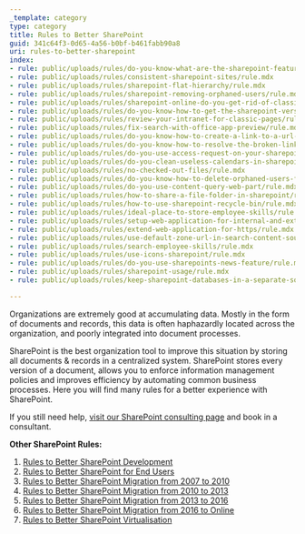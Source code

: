 ```yaml
---
_template: category
type: category
title: Rules to Better SharePoint
guid: 341c64f3-0d65-4a56-b0bf-b461fabb90a8
uri: rules-to-better-sharepoint
index:
- rule: public/uploads/rules/do-you-know-what-are-the-sharepoint-features-our-customers-love/rule.mdx
- rule: public/uploads/rules/consistent-sharepoint-sites/rule.mdx
- rule: public/uploads/rules/sharepoint-flat-hierarchy/rule.mdx
- rule: public/uploads/rules/sharepoint-removing-orphaned-users/rule.mdx
- rule: public/uploads/rules/sharepoint-online-do-you-get-rid-of-classic-features/rule.mdx
- rule: public/uploads/rules/do-you-know-how-to-get-the-sharepoint-version/rule.mdx
- rule: public/uploads/rules/review-your-intranet-for-classic-pages/rule.mdx
- rule: public/uploads/rules/fix-search-with-office-app-preview/rule.mdx
- rule: public/uploads/rules/do-you-know-how-to-create-a-link-to-a-url-in-sharepoint/rule.mdx
- rule: public/uploads/rules/do-you-know-how-to-resolve-the-broken-links-caused-by-page-renaming/rule.mdx
- rule: public/uploads/rules/do-you-use-access-request-on-your-sharepoint-site/rule.mdx
- rule: public/uploads/rules/do-you-clean-useless-calendars-in-sharepoint/rule.mdx
- rule: public/uploads/rules/no-checked-out-files/rule.mdx
- rule: public/uploads/rules/do-you-know-how-to-delete-orphaned-users-from-the-people-picker/rule.mdx
- rule: public/uploads/rules/do-you-use-content-query-web-part/rule.mdx
- rule: public/uploads/rules/how-to-share-a-file-folder-in-sharepoint/rule.mdx
- rule: public/uploads/rules/how-to-use-sharepoint-recycle-bin/rule.mdx
- rule: public/uploads/rules/ideal-place-to-store-employee-skills/rule.mdx
- rule: public/uploads/rules/setup-web-application-for-internal-and-external-access/rule.mdx
- rule: public/uploads/rules/extend-web-application-for-https/rule.mdx
- rule: public/uploads/rules/use-default-zone-url-in-search-content-source/rule.mdx
- rule: public/uploads/rules/search-employee-skills/rule.mdx
- rule: public/uploads/rules/use-icons-sharepoint/rule.mdx
- rule: public/uploads/rules/do-you-use-sharepoints-news-feature/rule.mdx
- rule: public/uploads/rules/sharepoint-usage/rule.mdx
- rule: public/uploads/rules/keep-sharepoint-databases-in-a-separate-sql-instance/rule.mdx

---
```


Organizations are extremely good at accumulating data. Mostly in the form of documents and records, this data is often haphazardly located across the organization, and poorly integrated into document processes.

SharePoint is the best organization tool to improve this situation by storing all documents & records in a centralized system. SharePoint stores every version of a document, allows you to enforce information management policies and improves efficiency by automating common business processes. Here you will find many rules for a better experience with SharePoint.

If you still need help, [visit our SharePoint consulting page](https://www.ssw.com.au/ssw/Consulting/SharePoint.aspx) and book in a consultant.

**Other SharePoint Rules:**

1. [Rules to Better SharePoint Development](/rules-to-better-sharepoint-for-developers)
2. [Rules to Better SharePoint for End Users](/rules-to-better-sharepoint-for-end-users)
3. [Rules to Better SharePoint Migration from 2007 to 2010](/rules-to-better-sharepoint-migration-from-2007-to-2010)
4. [Rules to Better SharePoint Migration from 2010 to 2013](/rules-to-better-sharepoint-migration-from-2010-to-2013)
5. [Rules to Better SharePoint Migration from 2013 to 2016](/rules-to-better-sharepoint-migration-from-2013-to-2016)
6. [Rules to Better SharePoint Migration from 2016 to Online](/rules-to-better-sharepoint-migration-from-2016-to-online)
7. [Rules to Better SharePoint Virtualisation](/rules-to-better-sharepoint-virtualisation)
